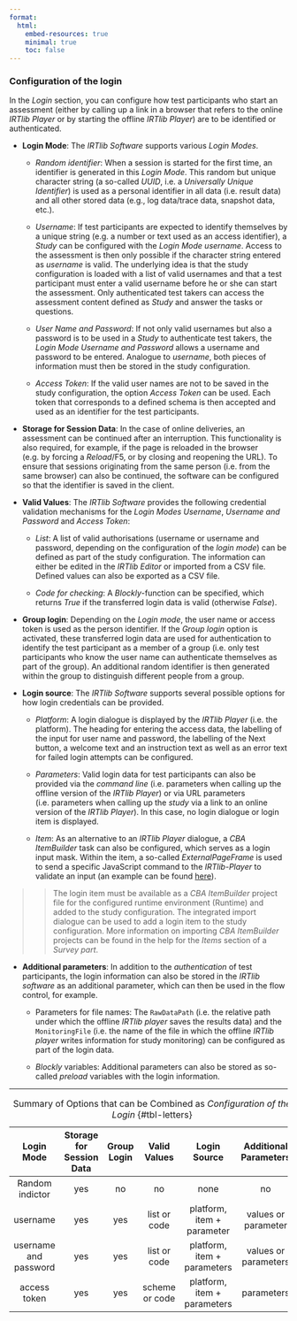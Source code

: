 ```yaml
---
format:
  html:
    embed-resources: true
    minimal: true 
    toc: false
---
```



### Configuration of the login

In the *Login* section, you can configure how test participants who start an assessment (either by calling up a link in a browser that refers to the online *IRTlib Player* or by starting the offline *IRTlib Player*) are to be identified or authenticated.

* **Login Mode**: The *IRTlib Software* supports various *Login Modes*.

    - *Random identifier*: When a session is started for the first time, an identifier is generated in this *Login Mode*. This random but unique character string (a so-called *UUID*, i.e. a *Universally Unique Identifier*) is used as a personal identifier in all data (i.e. result data) and all other stored data (e.g., log data/trace data, snapshot data, etc.).

    - *Username*: If test participants are expected to identify themselves by a unique string (e.g. a number or text used as an access identifier), a *Study* can be configured with the *Login Mode* *username*. Access to the assessment is then only possible if the character string entered as *username* is valid. The underlying idea is that the study configuration is loaded with a list of valid usernames and that a test participant must enter a valid username before he or she can start the assessment. Only authenticated test takers can access the assessment content defined as *Study* and answer the tasks or questions.

    - *User Name and Password*: If not only valid usernames but also a password is to be used in a *Study* to authenticate test takers, the *Login Mode* *Username and Password* allows a username and password to be entered. Analogue to *username*, both pieces of information must then be stored in the study configuration. 

    - *Access Token*: If the valid user names are not to be saved in the study configuration, the option *Access Token* can be used. Each token that corresponds to a defined schema is then accepted and used as an identifier for the test participants.
    
* **Storage for Session Data**: In the case of online deliveries, an assessment can be continued after an interruption. This functionality is also required, for example, if the page is reloaded in the browser (e.g. by forcing a *Reload*/F5, or by closing and reopening the URL). To ensure that sessions originating from the same person (i.e. from the same browser) can also be continued, the software can be configured so that the identifier is saved in the client.   

* **Valid Values**: The *IRTlib Software* provides the following credential validation mechanisms for the *Login Modes* *Username*, *Username and Password* and *Access Token*:

    - *List*: A list of valid authorisations (username or username and password, depending on the configuration of the *login mode*) can be defined as part of the study configuration. The information can either be edited in the *IRTlib Editor* or imported from a CSV file. Defined values can also be exported as a CSV file.

    - *Code for checking*: A *Blockly*-function can be specified, which returns *True* if the transferred login data is valid (otherwise *False*).


* **Group login**: Depending on the *Login mode*, the user name or access token is used as the person identifier. If the *Group login* option is activated, these transferred login data are used for authentication to identify the test participant as a member of a group (i.e. only test participants who know the user name can authenticate themselves as part of the group). An additional random identifier is then generated within the group to distinguish different people from a group.

* **Login source**: The *IRTlib Software* supports several possible options for how login credentials can be provided.

    - *Platform*: A login dialogue is displayed by the *IRTlib Player* (i.e. the platform). The heading for entering the access data, the labelling of the input for user name and password, the labelling of the Next button, a welcome text and an instruction text as well as an error text for failed login attempts can be configured. 

    - *Parameters*: Valid login data for test participants can also be provided via the *command line* (i.e. parameters when calling up the offline version of the *IRTlib Player*) or via URL parameters (i.e. parameters when calling up the *study* via a link to an online version of the *IRTlib Player*). In this case, no login dialogue or login item is displayed.

    - *Item*: As an alternative to an *IRTlib Player* dialogue, a *CBA ItemBuilder* task can also be configured, which serves as a login input mask. Within the item, a so-called *ExternalPageFrame* is used to send a specific JavaScript command to the *IRTlib-Player* to validate an input (an example can be found [here](https://kroehne.github.io/CBAItemBuilderBook/items/10_00/IRTLibLoginExample.zip)).
    
>> The login item must be available as a *CBA ItemBuilder* project file for the configured runtime environment (Runtime) and added to the study configuration. The integrated import dialogue can be used to add a login item to the study configuration. More information on importing *CBA ItemBuilder* projects can be found in the help for the *Items* section of a *Survey part*.

* **Additional parameters**: In addition to the *authentication* of test participants, the login information can also be stored in the *IRTlib software* as an additional parameter, which can then be used in the flow control, for example.   

    - Parameters for file names: The `RawDataPath` (i.e. the relative path under which the offline *IRTlib player* saves the results data) and the `MonitoringFile` (i.e. the name of the file in which the offline *IRTlib player* writes information for study monitoring) can be configured as part of the login data.
    
    - *Blockly* variables: Additional parameters can also be stored as so-called *preload* variables with the login information. 

<hr/>

| Login Mode | Storage for Session Data | Group Login | Valid Values | Login Source | Additional Parameters |
|:------:|:------:|:------:|:------:|:------:|:------:|
| Random indictor | yes | no | no | none | no | 
| username | yes | yes | list or code | platform, item + parameter | values or parameter | 
| username and password | yes | yes | list or code | platform, item + parameters | values or parameters |  
| access token | yes | yes | scheme or code | platform, item + parameters | parameters | 
: Summary of Options that can be Combined as *Configuration of the Login* {#tbl-letters}
